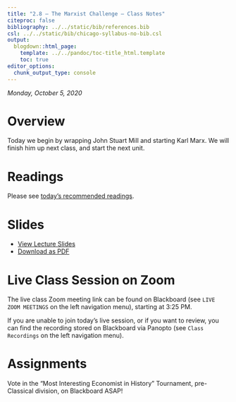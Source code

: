 ```yaml
---
title: "2.8 — The Marxist Challenge — Class Notes"
citeproc: false
bibliography: ../../static/bib/references.bib
csl: ../../static/bib/chicago-syllabus-no-bib.csl
output:
  blogdown::html_page:
    template: ../../pandoc/toc-title_html.template
    toc: true
editor_options: 
  chunk_output_type: console
---
```


*Monday, October 5, 2020*

# Overview

Today we begin by wrapping John Stuart Mill and starting Karl Marx. We will finish him up next class, and start the next unit.

# Readings

Please see [today's recommended readings](/reading/2.8-reading).

# Slides

- [<i class="fas fa-chalkboard-teacher"></i> View Lecture Slides](/slides/2.8-slides.html)
- [<i class="fas fa-file-pdf"></i> Download as PDF](/slides/2.8-slides.pdf)

# Live Class Session on Zoom

The live class <i class="fas fa-video"></i> Zoom meeting link can be found on Blackboard (see `LIVE ZOOM MEETINGS` on the left navigation menu), starting at 3:25 PM.

If you are unable to join today's live session, or if you want to review, you can find the recording stored on Blackboard via Panopto (see `Class Recordings` on the left navigation menu).

# Assignments

Vote in the “Most Interesting Economist in History” Tournament, pre-Classical division, on Blackboard ASAP!